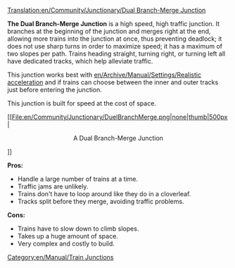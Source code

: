 [[Translation:en/Community/Junctionary/Dual Branch-Merge Junction]]
{{en/Community/Junctionary/Navigation}}

'''The Dual Branch-Merge Junction''' is a high speed, high traffic junction. It branches at the beginning of the junction and merges right at the end, allowing more trains into the junction at once, thus preventing deadlock; it does not use sharp turns in order to maximize speed; it has a maximum of two slopes per path. Trains heading straight, turning right, or turning left all have dedicated tracks, which help alleviate traffic.

This junction works best with [[en/Archive/Manual/Settings/Realistic acceleration]] and if trains can choose between the inner and outer tracks just before entering the junction.

This junction is built for speed at the cost of space.


[[File:en/Community/Junctionary/DuelBranchMerge.png|none|thumb|500px|<center>A Dual Branch-Merge Junction</center>]]


'''Pros:'''
*Handle a large number of trains at a time.
*Traffic jams are unlikely.
*Trains don't have to loop around like they do in a cloverleaf.
*Tracks split before they merge, avoiding traffic problems.


'''Cons:'''
*Trains have to slow down to climb slopes.
*Takes up a huge amount of space.
*Very complex and costly to build.


[[Category:en/Manual/Train Junctions]]